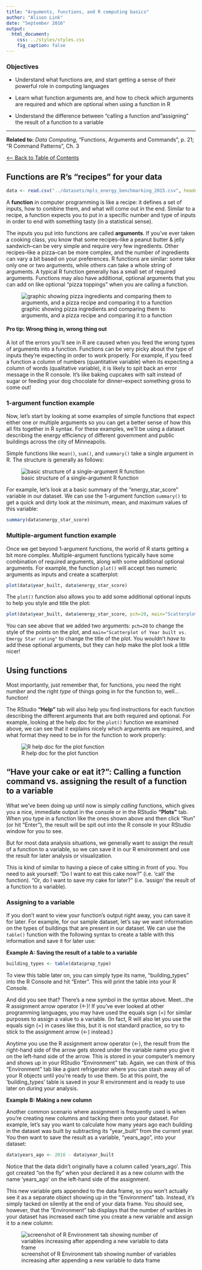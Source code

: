 ```yaml
---
title: "Arguments, functions, and R computing basics"
author: "Alison Link"
date: "September 2016"
output: 
  html_document:
    css: ../styles/styles.css
    fig_caption: false
---
```


### Objectives {.objectives}

* Understand what functions are, and start getting a sense of their powerful role in computing languages

* Learn what function arguments are, and how to check which arguments are required and which are optional when using a function in R

* Understand the difference between "calling a function and "assigning" the result of a function to a variable

***

**Related to:** _Data Computing_, "Functions, Arguments and Commands", p. 21; "R Command Patterns", Ch. 3

[<-- Back to Table of Contents](../index.html){.back-link}


## Functions are R's "recipes" for your data

```r
data <- read.csv("../datasets/mpls_energy_benchmarking_2015.csv", header=TRUE, na.strings = c("Not Available", "N/A", "0"))
```

A **function** in computer programming is like a recipe: it defines a set of inputs, how to combine them, and what will come out in the end.  Similar to a recipe, a function expects you to put in a specific number and type of inputs in order to end with something tasty (in a statistical sense).

The inputs you put into functions are called **arguments**.  If you've ever taken a cooking class, you know that some recipes--like a peanut butter & jelly sandwich--can be very simple and require very few ingredients.  Other recipes--like a pizza--can be more complex, and the number of ingredients can vary a bit based on your preferences.  R functions are similar: some take only one or two arguments, while others can take a whole string of arguments.  A typical R function generally has a small set of required arguments.  Functions may also have additional, optional arguments that you can add on like optional "pizza toppings" when you are calling a function.

![graphic showing pizza ingredients and comparing them to arguments, and a pizza recipe and comparing it to a function](arg_fun_recipe.png)

#### Pro tip: Wrong thing in, wrong thing out {.pro-tip}
A lot of the errors you'll see in R are caused when you feed the wrong types of arguments into a function.  Functions can be very picky about the type of inputs they're expecting in order to work properly.  For example, if you feed a function a column of numbers (quantitative variable) when its expecting a column of words (qualitative variable), it is likely to spit back an error message in the R console.  It's like baking cupcakes with salt instead of sugar or feeding your dog chocolate for dinner--expect something gross to come out!


### 1-argument function example

Now, let's start by looking at some examples of simple functions that expect either one or multiple arguments so you can get a better sense of how this all fits together in R syntax.  For these examples, we'll be using a dataset describing the energy efficiency of different government and public buildings across the city of Minneapolis.

Simple functions like `mean()`, `sum()`, and `summary()` take a single argument in R.  The structure is generally as follows:

![basic structure of a single-argument R function](arg_fun_1_arg_function.png)

For example, let's look at a basic summary of the "energy\_star\_score" variable in our dataset.  We can use the 1-argument function `summary()` to get a quick and dirty look at the minimum, mean, and maximum values of this variable:

```r
summary(data$energy_star_score)
```

### Multiple-argument function example

Once we get beyond 1-argument functions, the world of R starts getting a bit more complex.  Multiple-argument functions typically have some combination of required arguments, along with some additional optional arguments.  For example, the function `plot()` will accept two numeric arguments as inputs and create a scatterplot:

```r
plot(data$year_built, data$energy_star_score)
```

The `plot()` function also allows you to add some additional optional inputs to help you style and title the plot:

```r
plot(data$year_built, data$energy_star_score, pch=20, main="Scatterplot of Year built vs. Emergy Star rating")
```

You can see above that we added two arguments: `pch=20` to change the style of the points on the plot, and `main="Scatterplot of Year built vs. Emergy Star rating"` to change the title of the plot.  You wouldn't _have_ to add these optional arguments, but they can help make the plot look a little nicer!


## Using functions

Most importantly, just remember that, for functions, you need the right _number_ and the right _type_ of things going in for the function to, well...function!

The RStudio **"Help"** tab will also help you find instructions for each function describing the different arguments that are both required and optional.  For example, looking at the help doc for the `plot()` function we examined above, we can see that it explains nicely which arguments are required, and what format they need to be in for the function to work properly:

![R help doc for the plot function](arg_fun_helpdoc.png)


## "Have your cake or eat it?": Calling a function command vs. assigning the result of a function to a variable

What we've been doing up until now is simply _calling_ functions, which gives you a nice, immediate output in the console or in the RStudio **"Plots"** tab.  When you type in a function like the ones shown above and then click "Run" (or hit "Enter"), the result will be spit out into the R console in your RStudio window for you to see.  

But for most data analysis situations, we generally want to assign the result of a function to a variable, so we can save it in our R environment and use the result for later analysis or visualization.

This is kind of similar to having a piece of cake sitting in front of you.  You need to ask yourself: "Do I want to eat this cake now?" (i.e. 'call' the function).  "Or, do I want to save my cake for later?" (i.e. 'assign' the result of a function to a variable).

### Assigning to a variable

If you don't want to view your function's output right away, you can save it for later.  For example, for our sample dataset, let's say we want information on the types of buildings that are present in our dataset.  We can use the `table()` function with the following syntax to create a table with this information and save it for later use:

**Example A: Saving the result of a table to a variable**

```r
building_types <- table(data$prop_type)
```

To view this table later on, you can simply type its name, "building_types" into the R Console and hit "Enter".  This will print the table into your R Console.

And did you see that?  There's a new symbol in the syntax above.  Meet...the R assignment arrow operator (<-)!  If you've ever looked at other programming languages, you may have used the equals sign (=) for similar purposes to assign a value to a variable.  (In fact, R will also let you use the equals sign (=) in cases like this, but it is not standard practice, so try to stick to the assignment arrow (<-) instead.)

Anytime you use the R assignment arrow operator (<-), the result from the right-hand side of the arrow gets stored under the variable name you give it on the left-hand side of the arrow.  This is stored in your computer's memory and shows up in your RStudio "Environment" tab.  Again, we can think of this "Environment" tab like a giant refrigerator where you can stash away all of your R objects until you're ready to use them.  So at this point, the 'building_types' table is saved in your R environment and is ready to use later on during your analysis.

**Example B: Making a new column**

Another common scenario where assignment is frequently used is when you're creating new columns and tacking them onto your dataset.  For example, let's say you want to calculate how many years ago each building in the dataset was built by subtracting its "year\_built" from the current year.  You then want to save the result as a variable, "years\_ago", into your dataset:

```r
data$years_ago <- 2016 - data$year_built
```

Notice that the data didn't originally have a column called 'years\_ago'.  This got created "on the fly" when your declared it as a new column with the name 'years\_ago' on the left-hand side of the assignment.  

This new variable gets appended to the data frame, so you won't actually see it as a separate object showing up in the "Environment" tab.  Instead, it's simply tacked on silently at the end of your data frame.  You should see, however, that the "Environment" tab displays that the number of varibles in your dataset has increased each time you create a new variable and assign it to a new column:

![screenshot of R Environment tab showing number of variables increasing after appending a new variable to data frame](arg_fun_env_datavars.png)
